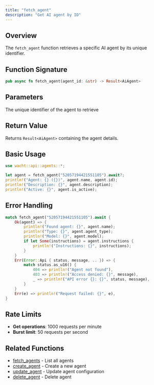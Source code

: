 ```yaml
---
title: "fetch_agent"
description: "Get AI agent by ID"
---
```


## Overview

The `fetch_agent` function retrieves a specific AI agent by its unique identifier.

## Function Signature

```rust
pub async fn fetch_agent(agent_id: &str) -> Result<AiAgent>
```

## Parameters

<ParamField path="agent_id" type="&str" required>
  The unique identifier of the agent to retrieve
</ParamField>

## Return Value

Returns `Result<AiAgent>` containing the agent details.

## Basic Usage

```rust
use wacht::api::agents::*;

let agent = fetch_agent("52057194421551105").await?;
println!("Agent: {} ({})", agent.name, agent.id);
println!("Description: {}", agent.description);
println!("Active: {}", agent.is_active);
```

## Error Handling

```rust
match fetch_agent("52057194421551105").await {
    Ok(agent) => {
        println!("Found agent: {}", agent.name);
        println!("Type: {}", agent.agent_type);
        println!("Model: {}", agent.model);
        if let Some(instructions) = agent.instructions {
            println!("Instructions: {}", instructions);
        }
    }
    Err(Error::Api { status, message, .. }) => {
        match status.as_u16() {
            404 => println!("Agent not found"),
            403 => println!("Access denied: {}", message),
            _ => println!("API error {}: {}", status, message),
        }
    }
    Err(e) => println!("Request failed: {}", e),
}
```

## Rate Limits

- **Get operations**: 1000 requests per minute
- **Burst limit**: 50 requests per second

## Related Functions

- [fetch_agents](fetch-agents) - List all agents
- [create_agent](create-agent) - Create a new agent
- [update_agent](update-agent) - Update agent configuration
- [delete_agent](delete-agent) - Delete agent
